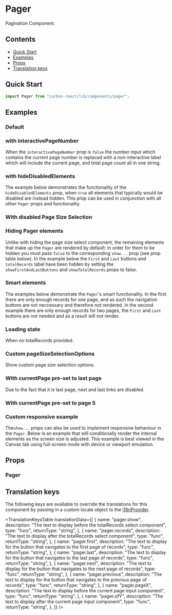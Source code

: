 

<Meta title="Pager" of={PagerStories} />

# Pager

Pagination Component.

## Contents

- [Quick Start](#quick-start)
- [Examples](#examples)
- [Props](#props)
- [Translation keys](#translation-keys)

## Quick Start

```javascript
import Pager from "carbon-react/lib/components/pager";
```

## Examples

### Default

<Canvas of={PagerStories.Default} name="default" />

### with interactivePageNumber

When the `interactivePageNumber` prop is `false` the number input which contains the current
page number is replaced with a non-interactive label which will include the current page, and total page count all in one string.

<Canvas of={PagerStories.InteractivePageNumber} name="interactivePageNumber" />

### with hideDisabledElements

The example below demonstrates the functionality of the `hideDisabledElements` prop, when `true` all elements that typically would be disabled
are instead hidden. This prop can be used in conjunction with all other `Pager` props and functionality.

<Canvas of={PagerStories.HideDisabledElements} name="hideDisabledElements" />

### With disabled Page Size Selection

<Canvas of={PagerStories.DisabledPageSize} />

### Hiding Pager elements

Unlike with hiding the page size select component, the remaining elements that make up the `Pager` are rendered by
default: in order for them to be hidden you must pass `false` to the corresponding `show...` prop (see prop table below).
In the example below the `First` and `Last` buttons and `totalRecords` label have been hidden by setting the
`showFirstAndLastButtons` and `showTotalRecords` props to false.

<Canvas of={PagerStories.HidingPagerElements} />

### Smart elements

The examples below demonstrate the `Pager`'s smart functionality. In the first there are only enough records for one page,
and as such the navigation buttons are not neccessary and therefore not rendered. In the second example there are only enough
records for two pages, the `First` and `Last` buttons are not needed and as a result will not render.

<Canvas of={PagerStories.SmartFunctionality} />

### Loading state

When no totalRecords provided.

<Canvas of={PagerStories.LoadingState} />

### Custom pageSizeSelectionOptions

Show custom page size selection options.

<Canvas of={PagerStories.PageSizeSelectionOptions} />

### With currentPage pre-set to last page

Due to the fact that it is last page, next and last links are disabled.

<Canvas of={PagerStories.CurrentPageLastPage} />

### With currentPage pre-set to page 5

<Canvas of={PagerStories.CurrentPage} />

### Custom responsive example

The`show...` props can also be used to implement responsive behaviour in the `Pager`. Below is an example that will
conditionally render the internal elements as the screen size is adjusted. This example is best viewed in the Canvas tab
using full-screen mode with device or viewport emulation.

<Canvas of={PagerStories.UsingCustomResponsiveSettings} />

## Props

### Pager

<ArgTypes of={PagerStories} />

## Translation keys

The following keys are available to override the translations for this component by passing in a custom locale object to the
[i18nProvider](../?path=/docs/documentation-i18n--docs).

<TranslationKeysTable
  translationData={[
    {
      name: "pager.show",
      description:
        "The text to display before the totalRecords select component",
      type: "func",
      returnType: "string",
    },
    {
      name: "pager.records",
      description:
        "The text to display after the totalRecords select component",
      type: "func",
      returnType: "string",
    },
    {
      name: "pager.first",
      description:
        "The text to display for the button that navigates to the first page of records",
      type: "func",
      returnType: "string",
    },
    {
      name: "pager.last",
      description:
        "The text to display for the button that navigates to the last page of records",
      type: "func",
      returnType: "string",
    },
    {
      name: "pager.next",
      description:
        "The text to display for the button that navigates to the next page of records",
      type: "func",
      returnType: "string",
    },
    {
      name: "pager.previous",
      description:
        "The text to display for the button that navigates to the previous page of records",
      type: "func",
      returnType: "string",
    },
    {
      name: "pager.pageX",
      description:
        "The text to display before the current page input component",
      type: "func",
      returnType: "string",
    },
    {
      name: "pager.ofY",
      description: "The text to display after the current page input component",
      type: "func",
      returnType: "string",
    },
  ]}
/>
